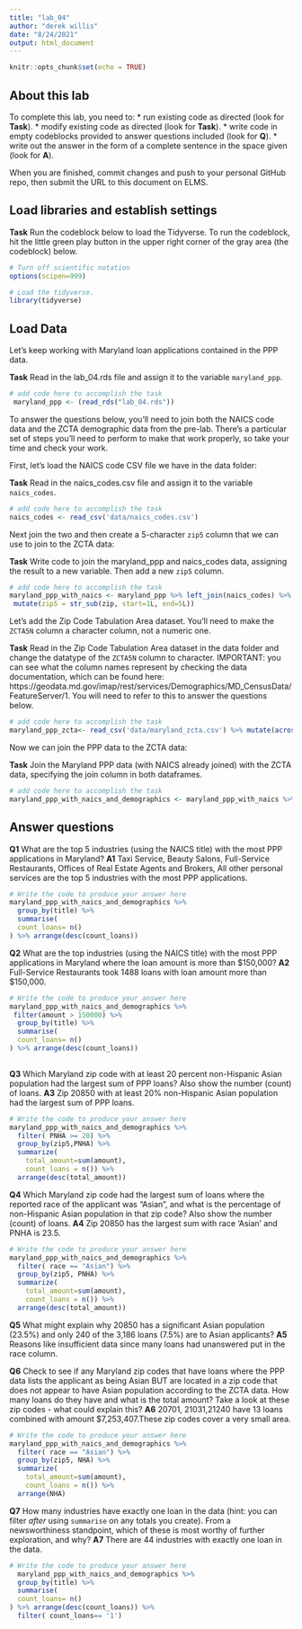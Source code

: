 ```yaml
---
title: "lab_04"
author: "derek willis"
date: "8/24/2021"
output: html_document
---
```


```r
knitr::opts_chunk$set(echo = TRUE)
```

## About this lab

To complete this lab, you need to:
* run existing code as directed (look for **Task**).
* modify existing code as directed (look for **Task**).
* write code in empty codeblocks provided to answer questions included (look for **Q**).
* write out the answer in the form of a complete sentence in the space given (look for **A**).

When you are finished, commit changes and push to your personal GitHub repo, then submit the URL to this document on ELMS.

## Load libraries and establish settings

**Task** Run the codeblock below to load the Tidyverse. To run the codeblock, hit the little green play button in the upper right corner of the gray area (the codeblock) below.

```r
# Turn off scientific notation
options(scipen=999)

# Load the tidyverse.
library(tidyverse)
```

## Load Data

Let's keep working with Maryland loan applications contained in the PPP data.

**Task** Read in the lab_04.rds file and assign it to the variable `maryland_ppp`.

```r
# add code here to accomplish the task
 maryland_ppp <- (read_rds("lab_04.rds"))
```

To answer the questions below, you'll need to join both the NAICS code data and the ZCTA demographic data from the pre-lab. There's a particular set of steps you'll need to perform to make that work properly, so take your time and check your work.

First, let's load the NAICS code CSV file we have in the data folder:

**Task** Read in the naics_codes.csv file and assign it to the variable `naics_codes`.

```r
# add code here to accomplish the task
naics_codes <- read_csv('data/naics_codes.csv')
```

Next join the two and then create a 5-character `zip5` column that we can use to join to the ZCTA data:

**Task** Write code to join the maryland_ppp and naics_codes data, assigning the result to a new variable. Then add a new `zip5` column.

```r
# add code here to accomplish the task
maryland_ppp_with_naics <- maryland_ppp %>% left_join(naics_codes) %>% 
 mutate(zip5 = str_sub(zip, start=1L, end=5L))
```

Let's add the Zip Code Tabulation Area dataset. You'll need to make the `ZCTA5N` column a character column, not a numeric one.

**Task** Read in the Zip Code Tabulation Area dataset in the data folder and change the datatype of the `ZCTA5N` column to character. IMPORTANT: you can see what the column names represent by checking the data documentation, which can be found here: https://geodata.md.gov/imap/rest/services/Demographics/MD_CensusData/FeatureServer/1. You will need to refer to this to answer the questions below.

```r
# add code here to accomplish the task
maryland_ppp_zcta<- read_csv('data/maryland_zcta.csv') %>% mutate(across(ZCTA5N, as.character))

```

Now we can join the PPP data to the ZCTA data:

**Task** Join the Maryland PPP data (with NAICS already joined) with the ZCTA data, specifying the join column in both dataframes.

```r
# add code here to accomplish the task
maryland_ppp_with_naics_and_demographics <- maryland_ppp_with_naics %>% left_join(maryland_ppp_zcta, by=c("zip5"="ZCTA5N"))
```

## Answer questions

**Q1** What are the top 5 industries (using the NAICS title) with the most PPP applications in Maryland?
**A1** Taxi Service, Beauty Salons, Full-Service Restaurants, Offices of Real Estate Agents and Brokers, All other personal services are the top 5 industries with the most PPP applications.
```r
# Write the code to produce your answer here
maryland_ppp_with_naics_and_demographics %>%
  group_by(title) %>% 
  summarise(
  count_loans= n()
) %>% arrange(desc(count_loans))
```

**Q2** What are the top industries (using the NAICS title) with the most PPP applications in Maryland where the loan amount is more than $150,000?
**A2** Full-Service Restaurants took 1488 loans with loan amount more than $150,000.

```r
# Write the code to produce your answer here
maryland_ppp_with_naics_and_demographics %>%
 filter(amount > 150000) %>% 
  group_by(title) %>% 
  summarise(
  count_loans= n()
) %>% arrange(desc(count_loans))
  


```

**Q3** Which Maryland zip code with at least 20 percent non-Hispanic Asian population had the largest sum of PPP loans? Also show the number (count) of loans.
**A3** Zip 20850 with at least 20% non-Hispanic Asian population had the largest sum of PPP loans.

```r
# Write the code to produce your answer here
maryland_ppp_with_naics_and_demographics %>%
  filter( PNHA >= 20) %>%
  group_by(zip5,PNHA) %>% 
  summarize(
    total_amount=sum(amount),
    count_loans = n()) %>%
  arrange(desc(total_amount))
```

**Q4** Which Maryland zip code had the largest sum of loans where the reported race of the applicant was "Asian", and what is the percentage of non-Hispanic Asian population in that zip code? Also show the number (count) of loans.
**A4** Zip 20850 has the largest sum with race 'Asian' and PNHA is 23.5.

```r
# Write the code to produce your answer here
maryland_ppp_with_naics_and_demographics %>%
  filter( race == "Asian") %>%
  group_by(zip5, PNHA) %>% 
  summarize(
    total_amount=sum(amount),
    count_loans = n()) %>%
  arrange(desc(total_amount))

```

**Q5** What might explain why 20850 has a significant Asian population (23.5%) and only 240 of the 3,186 loans (7.5%) are to Asian applicants?
**A5** Reasons like insufficient data since many loans had unanswered put in the race column.


**Q6** Check to see if any Maryland zip codes that have loans where the PPP data lists the applicant as being Asian BUT are located in a zip code that does not appear to have Asian population according to the ZCTA data. How many loans do they have and what is the total amount? Take a look at these zip codes - what could explain this?
**A6** 20701, 21031,21240 have 13 loans combined with amount $7,253,407.These zip codes cover a very small area.

```r
# Write the code to produce your answer here
maryland_ppp_with_naics_and_demographics %>%
  filter( race == "Asian") %>%
  group_by(zip5, NHA) %>% 
  summarize(
    total_amount=sum(amount),
    count_loans = n()) %>%
  arrange(NHA)


```

**Q7** How many industries have exactly one loan in the data (hint: you can filter _after_ using `summarise` on any totals you create). From a newsworthiness standpoint, which of these is most worthy of further exploration, and why?
**A7** There are 44 industries with exactly one loan in the data.

```r
# Write the code to produce your answer here
  maryland_ppp_with_naics_and_demographics %>%
  group_by(title) %>% 
  summarise(
  count_loans= n()
) %>% arrange(desc(count_loans)) %>% 
  filter( count_loans== '1')

```
